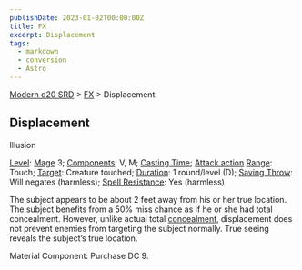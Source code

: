 ```yaml
---
publishDate: 2023-01-02T00:00:00Z
title: FX
excerpt: Displacement
tags:
  - markdown
  - conversion
  - Astro
---
```


[Modern d20 SRD](/#modernD20) > [FX](modern-d20-srd-fx-index) > Displacement

## Displacement

Illusion

[Level](modern-d20-srd-fx-level): [Mage](modern-d20-srd-classes-advanced-mage)
3; [Components](modern-d20-srd-fx-components): V, M; [Casting Time](modern-d20-srd-fx-casting-time); [Attack action](modern-d20-srd-combat-attack-actions) [Range](modern-d20-srd-fx-range): Touch;
[Target](modern-d20-srd-fx-target): Creature touched;
[Duration](modern-d20-srd-fx-duration): 1 round/level (D); [Saving Throw](modern-d20-srd-basics-saving-throws): Will negates (harmless); [Spell Resistance](modern-d20-srd-special-abilities-spell-resistance): Yes (harmless)

The subject appears to be about 2 feet away from his or her true location. The
subject benefits from a 50% miss chance as if he or she had total concealment.
However, unlike actual total [concealment](modern-d20-srd-combat-concealment),
displacement does not prevent enemies from targeting the subject normally.
True seeing reveals the subject’s true location.

Material Component: Purchase DC 9.

